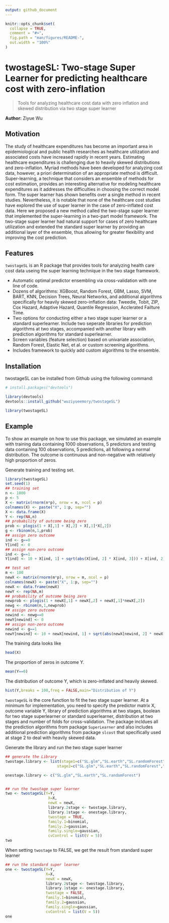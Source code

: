```yaml
---
output: github_document
---
```


<!-- README.md is generated from README.Rmd. Please edit that file -->

```r
knitr::opts_chunk$set(
  collapse = TRUE,
  comment = "#>",
  fig.path = "man/figures/README-",
  out.width = "100%"
)
```

# twostageSL: Two-stage Super Learner for predicting healthcare cost with zero-inflation

<!-- badges: start -->
<!-- badges: end -->

> Tools for analyzing healthcare cost data with zero inflation and skewed distribution via two stage super learner

__Author:__ Ziyue Wu

## Motivation

The study of healthcare expenditures has become an important area in epidemiological and public health researches as healthcare utilization and associated costs have increased rapidly in recent years. Estimating healthcare expenditures is challenging due to heavily skewed distributions and zero-inflation. Myriad methods have been developed for analyzing cost data, however, a priori determination of an appropriate method is difficult. Super-learning, a technique that considers an ensemble of methods for cost estimation, provides an interesting alternative for modeling healthcare expenditures as it addresses the difficulties in choosing the correct model form. The super learner has shown benefits over a single method in recent studies. Nevertheless, it is notable that none of the healthcare cost studies have explored the use of super learner in the case of zero-inflated cost data. Here we proposed a new method called the two-stage super learner that implemented the super-learning in a two-part model framework. The two-stage super learner had natural support for cases of zero healthcare utilization and extended the standard super learner by providing an additional layer of the ensemble, thus allowing for greater flexibility and improving the cost prediction. 

## Features
`twostageSL` is an R package that provides tools for analyzing health care cost data useing the super learning technique in the two stage framework.

* Automatic optimal predictor ensembling via cross-validation with one line of code.
* Dozens of algorithms: XGBoost, Random Forest, GBM, Lasso, SVM, BART, KNN, Decision Trees, Neural Networks, and 
additional algorithms specifically for heavily skewed zero-inflation data: Tweedie, Tobit, ZIP, Cox Hazard, Adaptive Hazard, Quantile Regression, Acclerated Failture Time.
* Two options for conducting either a two stage super learner or a standard superlearner. Include two seperate libraries for prediction algorithms at two stages, accompanied with another library with prediction algorithms for standard superlearner.
* Screen variables (feature selection) based on univariate association, Random Forest, Elastic Net, et al. or custom screening algorithms.
* Includes framework to quickly add custom algorithms to the ensemble.

## Installation

twostageSL can be installed from Github using the following command:

``` r
# install.packages("devtools")

library(devtools)
devtools::install_github("wuziyueemory/twostageSL")

library(twostageSL)
```

## Example

To show an example on how to use this package, we simulated an example with training data containing 1000 observations, 5 predictors and testing data containing 100 observations, 5 predictions, all following a normal distribution. The outcome is continuous and non-negative with relatively high proportion of zeros.

Generate training and testing set.
```r
library(twostageSL)
set.seed(1)
## training set
n <- 1000
p <- 5
X <- matrix(rnorm(n*p), nrow = n, ncol = p)
colnames(X) <- paste("X", 1:p, sep="")
X <- data.frame(X)
Y <- rep(NA,n)
## probability of outcome being zero
prob <- plogis(1 + X[,1] + X[,2] + X[,1]*X[,2])
g <- rbinom(n,1,prob)
## assign zero outcome
ind <- g==0
Y[ind] <- 0
## assign non-zero outcome
ind <- g==1
Y[ind] <- 10 + X[ind, 1] + sqrt(abs(X[ind, 2] * X[ind, 3])) + X[ind, 2] - X[ind, 3] + rnorm(sum(ind))

## test set
m <- 100
newX <- matrix(rnorm(m*p), nrow = m, ncol = p)
colnames(newX) <- paste("X", 1:p, sep="")
newX <- data.frame(newX)
newY <- rep(NA,m)
## probability of outcome being zero
newprob <- plogis(1 + newX[,1] + newX[,2] + newX[,1]*newX[,2])
newg <- rbinom(n,1,newprob)
## assign zero outcome
newind <- newg==0
newY[newind] <- 0
## assign non-zero outcome
newind <- g==1
newY[newind] <- 10 + newX[newind, 1] + sqrt(abs(newX[newind, 2] * newX[newind, 3])) + newX[newind, 2] - X[newind, 3] + rnorm(sum(newind))
```

The training data looks like
```r
head(X)
```

The proportion of zeros in outcome Y.
```r
mean(Y==0)
```

The distribution of outcome Y, which is zero-inflated and heavily skewed.
```r
hist(Y,breaks = 100,freq = FALSE,main="Distribution of Y")
```

`twostageSL` is the core function to fit the two stage super learner. At a minimum for implementation, you need to specify the predictor matrix X, outcome variable Y, library of prediction algorithms at two stages, boolean for two stage superlearner or standard superlearner, distribution at two stages and number of folds for cross-validation. The package incldues all the prediction algorithms from package `SuperLearner` and also includes additional prediction algorithms from package `slcost` that specifically used at stage 2 to deal with heavily skewed data.

Generate the library and run the two stage super learner
```r
## generate the Library
twostage.library <- list(stage1=c("SL.glm","SL.earth","SL.randomForest"),
                       stage2=c("SL.glm","SL.earth","SL.randomForest","SL.coxph"))

onestage.library <- c("SL.glm","SL.earth","SL.randomForest")


## run the twostage super learner
two <- twostageSL(Y=Y,
                   X=X,
                   newX = newX,
                   library.2stage <- twostage.library,
                   library.1stage <- onestage.library,
                   twostage = TRUE,
                   family.1=binomial,
                   family.2=gaussian,
                   family.single=gaussian,
                   cvControl = list(V = 5))
two
```

When setting `twostage` to FALSE, we get the result from standard super learner
```r
## run the standard super learner
one <- twostageSL(Y=Y,
                  X=X,
                  newX = newX,
                  library.2stage <- twostage.library,
                  library.1stage <- onestage.library,
                  twostage = FALSE,
                  family.1=binomial,
                  family.2=gaussian,
                  family.single=gaussian,
                  cvControl = list(V = 5))
one
```
